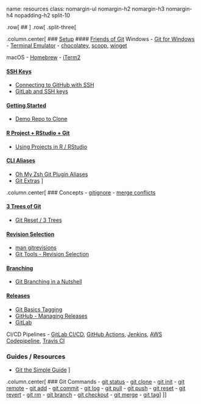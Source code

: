 name: resources
class: nomargin-ul nomargin-h2 nomargin-h3 nomargin-h4 nopadding-h2 split-10

.row[
## <center>Presentation Resources</center>
]
.row[
.split-three[

.column.center[
### [Setup](#3)
#### [Friends of Git](#4)
Windows
- [Git for Windows](https://gitforwindows.org)
- [Terminal Emulator](https://esgovcloud.com/mAndA/savi/blob/master/CONTRIBUTING.md#windows-10)
- [chocolatey](https://chocolatey.org), [scoop](https://scoop.sh), [winget](https://github.com/microsoft/winget-cli)

macOS
- [Homebrew](https://brew.sh)
- [iTerm2](https://www.iterm2.com/index.html)

#### [SSH Keys](#5)
- [Connecting to GitHub with SSH](https://docs.github.com/en/github/authenticating-to-github/connecting-to-github-with-ssh)
- [GitLab and SSH keys](https://docs.gitlab.com/ee/ssh/README.html)

#### [Getting Started](#9)
- [Demo Repo to Clone](https://esgovcloud.com/mAndA/clone-me)

#### [R Project + RStudio + Git](#10)
- [Using Projects in R / RStudio](https://support.rstudio.com/hc/en-us/articles/200526207-Using-Projects)

#### [CLI Aliases](#29)
- [Oh My Zsh Git Plugin Aliases](https://github.com/ohmyzsh/ohmyzsh/tree/master/plugins/git)
- [Git Extras](https://github.com/tj/git-extras)
]

.column.center[
### Concepts
- [gitignore](https://git-scm.com/docs/gitignore)
- [merge conflicts](https://git-scm.com/book/en/v2/Git-Branching-Basic-Branching-and-Merging#_basic_merge_conflicts)

#### [3 Trees of Git](#12)
- [Git Reset / 3 Trees](https://www.atlassian.com/git/tutorials/undoing-changes/git-reset)

#### [Revision Selection](#19)
- [man gitrevisions](https://git-scm.com/docs/gitrevisions)
- [Git Tools - Revision Selection](https://git-scm.com/book/en/v2/Git-Tools-Revision-Selection)

#### [Branching](#23)
- [Git Branching in a Nutshell](https://git-scm.com/book/en/v2/Git-Branching-Branches-in-a-Nutshell)

#### [Releases](#25)
- [Git Basics Tagging](https://git-scm.com/book/en/v2/Git-Basics-Tagging)
- [GitHub - Managing Releases](https://docs.github.com/en/free-pro-team@latest/github/administering-a-repository/managing-releases-in-a-repository)
- [GitLab](https://docs.gitlab.com/ee/user/project/releases/index.html)

CI/CD Pipelines
- [GitLab CI/CD](https://docs.gitlab.com/ee/ci/), [GitHub Actions](https://docs.github.com/en/free-pro-team@latest/actions), [Jenkins](https://jenkins.io), [AWS Codepipeline](https://aws.amazon.com/codepipeline/), [Travis CI](https://travis-ci.org/)



### Guides / Resources
- [Git the Simple Guide](http://rogerdudler.github.io/git-guide/)
]

.column.center[
### Git Commands
- [git status](https://git-scm.com/docs/git-status)
- [git clone](https://git-scm.com/docs/git-clone)
- [git init](https://git-scm.com/docs/git-init)
- [git remote](https://git-scm.com/docs/git-remote)
- [git add](https://git-scm.com/docs/git-add)
- [git commit](https://git-scm.com/docs/git-commit)
- [git log](https://git-scm.com/docs/git-log)
- [git pull](https://git-scm.com/docs/git-pull)
- [git push](https://git-scm.com/docs/git-push)
- [git reset](https://git-scm.com/docs/git-reset)
- [git revert](https://git-scm.com/docs/git-revert)
- [git rm](https://git-scm.com/docs/git-rm)
- [git branch](https://git-scm.com/docs/git-branch)
- [git checkout](https://git-scm.com/docs/git-checkout)
- [git merge](https://git-scm.com/docs/git-merge)
- [git tag](https://git-scm.com/docs/git-tag)
]
]]